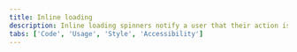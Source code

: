 ```yaml
---
title: Inline loading
description: Inline loading spinners notify a user that their action is being processed.
tabs: ['Code', 'Usage', 'Style', 'Accessibility']
---
```


<ComponentCode
  name="Inline loading"
  component="inline-loading"
  variation="inline-loading"
  hasReactVersion="inlineloading--inline-loading"
  hasVueVersion="inlineloading--default"
  hasAngularVersion="?path=/story/inline-loading--basic"
  codepen="dLMXow"></ComponentCode>
